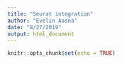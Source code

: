 ```yaml
---
title: "Seurat integration"
author: "Evelin Aasna"
date: "8/27/2019"
output: html_document
---
```


```r
knitr::opts_chunk$set(echo = TRUE)
```

